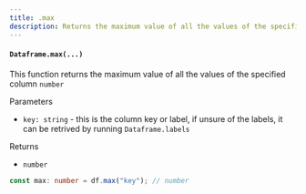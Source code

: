 ```yaml
---
title: .max
description: Returns the maximum value of all the values of the specified column
---
```


#### `Dataframe.max(...)`

This function returns the maximum value of all the values of the specified column `number`

Parameters

- `key: string` - this is the column key or label, if unsure of the labels, it can be retrived by running `Dataframe.labels`

Returns

- `number`

```typescript
const max: number = df.max("key"); // number
```
